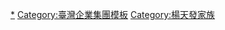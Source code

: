 {{Navbox
| title =  [[興農集團]] - [[長億集團]]
| name = 興農集團與長億集團
| image =
| group1 ='''人物'''
| list1 = [[楊天發]] - 楊文彬 - [[楊天生]] - [[楊文欣]]
| group2 = '''公司'''
| list2 = [[興農集團|興農]] - [[興農牛]] - 長昌建設 - [[中正機場捷運|機場捷運長生線]] - 原[[鈴木工業]]
| group3 = '''住宅'''
| list3 = 衛道新世界 - [[長億里|台中小鎮]] - [[鈴木新莊華城]]
| group4 = '''商業'''
| list4 = 原[[月眉育樂世界]] - [[楓康超市]]
| group5 = '''辦公室'''
| list5 = 
| group6 = '''學校'''
| list6 = [[朝陽科技大學]]
}}<noinclude>
[[Category:長億集團|*]]
[[Category:臺灣企業集團模板]]
[[Category:楊天發家族]]
</noinclude>